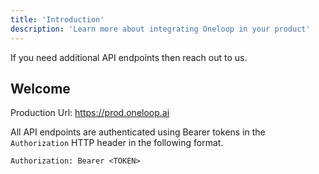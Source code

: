 ```yaml
---
title: 'Introduction'
description: 'Learn more about integrating Oneloop in your product'
---
```


<Note>
  If you need additional API endpoints then reach out to us.
</Note>

## Welcome

Production Url: https://prod.oneloop.ai

All API endpoints are authenticated using Bearer tokens in the `Authorization` HTTP header in the following format.

```
Authorization: Bearer <TOKEN>
```
